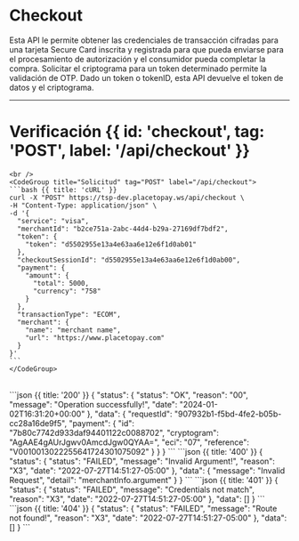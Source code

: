 


# Checkout

Esta API le permite obtener las credenciales de transacción cifradas para una tarjeta Secure Card inscrita y registrada
para que pueda enviarse para el procesamiento de autorización y el consumidor pueda completar la compra. Solicitar el
criptograma para un token determinado permite la validación de OTP. Dado un token o tokenID, esta API devuelve el token de datos y el criptograma.


---

# Verificación {{ id: 'checkout', tag: 'POST', label: '/api/checkout' }}

<Row>
  <Col>
    <ApiReader
      path="/api/checkout"
      method="POST"
      api={props.refs}
    />
  </Col>
  <Col sticky>

    <br />
    <CodeGroup title="Solicitud" tag="POST" label="/api/checkout">
    ```bash {{ title: 'cURL' }}
    curl -X "POST" https://tsp-dev.placetopay.ws/api/checkout \
    -H "Content-Type: application/json" \
    -d '{
      "service": "visa",
      "merchantId": "b2ce751a-2abc-44d4-b29a-27169df7bdf2",
      "token": {
        "token": "d5502955e13a4e63aa6e12e6f1d0ab01"
      },
      "checkoutSessionId": "d5502955e13a4e63aa6e12e6f1d0ab00",
      "payment": {
        "amount": {
          "total": 5000,
          "currency": "758"
        }
      },
      "transactionType": "ECOM",
      "merchant": {
        "name": "merchant name",
        "url": "https://www.placetopay.com"
      }
    }'
    ```
    </CodeGroup>
  </Col>
</Row>

<Row>
  <Col>
    <ApiReader
      path="/api/checkout"
      method="post"
      type="response"
      api={props.refs}
    />
  </Col>
  <Col sticky>
    <br />
    <CodeGroup title="Respuesta">
    ```json {{ title: '200' }}
    {
      "status": {
        "status": "OK",
        "reason": "00",
        "message": "Operation successfully!",
        "date": "2024-01-02T16:31:20+00:00"
      },
      "data": {
        "requestId": "907932b1-f5bd-4fe2-b05b-cc28a16de9f5",
        "payment": {
          "id": "7b80c7742d933daf94401122c0088702",
          "cryptogram": "AgAAE4gAUrJgwv0AmcdJgw0QYAA=",
          "eci": "07",
          "reference": "V0010013022255641724301075092"
        }
      }
    }
    ```
    ```json {{ title: '400' }}
    {
      "status": {
        "status": "FAILED",
        "message": "Invalid Argument!",
        "reason": "X3",
        "date": "2022-07-27T14:51:27-05:00"
      },
      "data": {
        "message": "Invalid Request",
        "detail": "merchantInfo.argument"
      }
    }
    ```
    ```json {{ title: '401' }}
    {
      "status": {
        "status": "FAILED",
        "message": "Credentials not match",
        "reason": "X3",
        "date": "2022-07-27T14:51:27-05:00"
      },
      "data": []
    }
    ```
    ```json {{ title: '404' }}
    {
      "status": {
        "status": "FAILED",
        "message": "Route not found!",
        "reason": "X3",
        "date": "2022-07-27T14:51:27-05:00"
      },
      "data": []
    }
    ```
    </CodeGroup>
  </Col>
</Row>
